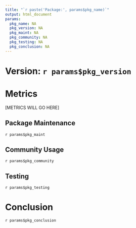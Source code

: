```yaml
---
title: "`r paste('Package:', params$pkg_name)`"
output: html_document
params:
  pkg_name: NA
  pkg_version: NA
  pkg_maint: NA
  pkg_community: NA
  pkg_testing: NA
  pkg_conclusion: NA
---
```



# Version: `r params$pkg_version`

# Metrics

[METRICS WILL GO HERE]

## Package Maintenance

`r params$pkg_maint`

## Community Usage

`r params$pkg_community`

## Testing

`r params$pkg_testing`

# Conclusion

`r params$pkg_conclusion`
